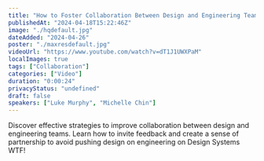 ```yaml
---
title: "How to Foster Collaboration Between Design and Engineering Teams"
publishedAt: "2024-04-18T15:22:46Z"
image: "./hqdefault.jpg"
dateAdded: "2024-04-26"
poster: "./maxresdefault.jpg"
videoUrl: "https://www.youtube.com/watch?v=dT1J1UWXPaM"
localImages: true
tags: ["Collaboration"]
categories: ["Video"]
duration: "0:00:24"
privacyStatus: "undefined"
draft: false
speakers: ["Luke Murphy", "Michelle Chin"]
---
```

Discover effective strategies to improve collaboration between design and engineering teams. Learn how to invite feedback and create a sense of partnership to avoid pushing design on engineering on Design Systems WTF!
